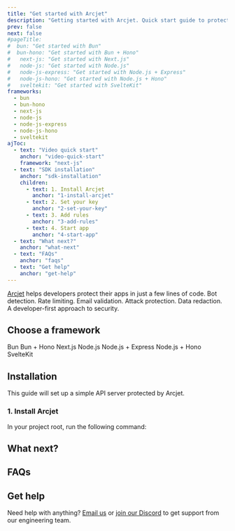 ```yaml
---
title: "Get started with Arcjet"
description: "Getting started with Arcjet. Quick start guide to protect your app from attacks, apply a rate limit, and prevent bots from accessing your Next.js, Node.js, Bun, or SvelteKit app."
prev: false
next: false
#pageTitle:
#  bun: "Get started with Bun"
#  bun-hono: "Get started with Bun + Hono"
#   next-js: "Get started with Next.js"
#   node-js: "Get started with Node.js"
#   node-js-express: "Get started with Node.js + Express"
#   node-js-hono: "Get started with Node.js + Hono"
#   sveltekit: "Get started with SvelteKit"
frameworks:
  - bun
  - bun-hono
  - next-js
  - node-js
  - node-js-express
  - node-js-hono
  - sveltekit
ajToc:
  - text: "Video quick start"
    anchor: "video-quick-start"
    framework: "next-js"
  - text: "SDK installation"
    anchor: "sdk-installation"
    children:
      - text: 1. Install Arcjet
        anchor: "1-install-arcjet"
      - text: 2. Set your key
        anchor: "2-set-your-key"
      - text: 3. Add rules
        anchor: "3-add-rules"
      - text: 4. Start app
        anchor: "4-start-app"
  - text: "What next?"
    anchor: "what-next"
  - text: "FAQs"
    anchor: "faqs"
  - text: "Get help"
    anchor: "get-help"
---
```



[Arcjet](https://arcjet.com/) helps developers protect their apps in just a few
lines of code. Bot detection. Rate limiting. Email validation. Attack
protection. Data redaction. A developer-first approach to security.

## Choose a framework

<LinkButton href="/get-started?f=bun" variant="secondary">
  Bun
</LinkButton>
<LinkButton href="/get-started?f=bun-hono" variant="secondary">
  Bun + Hono
</LinkButton>
<LinkButton href="/get-started?f=next-js" variant="secondary">
  Next.js
</LinkButton>
<LinkButton href="/get-started?f=node-js" variant="secondary">
  Node.js
</LinkButton>
<LinkButton href="/get-started?f=node-js-express" variant="secondary">
  Node.js + Express
</LinkButton>
<LinkButton href="/get-started?f=node-js-hono" variant="secondary">
  Node.js + Hono
</LinkButton>
<LinkButton href="/get-started?f=sveltekit" variant="secondary">
  SvelteKit
</LinkButton>

## Installation

This guide will set up a simple API server protected by Arcjet.

### 1. Install Arcjet

In your project root, run the following command:

<SlotByFramework client:load>
  <Step1Bun slot="bun" />
</SlotByFramework>

## What next?

<SlotByFramework client:load>
  <Fragment slot="next-js">
    <LinkCard
      title="Protect your entire site from bots with middleware"
      href="/bot-protection/quick-start#3-add-bot-protection"
    />
  </Fragment>
</SlotByFramework>
<LinkCard
  title="Customize allowed bots"
  href="/bot-protection/identifying-bots"
/>
<LinkCard title="Learn how Arcjet works" href="/architecture" />
<LinkCard title="Set up tests for your rules" href="/testing" />

## FAQs

<FAQs />

## Get help

Need help with anything? [Email us](mailto:support@arcjet.com) or [join our
Discord](https://arcjet.com/discord) to get support from our engineering team.
